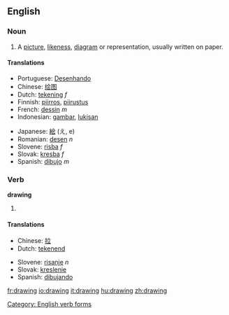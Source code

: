 ==English==

=== Noun ===
{{en-noun-reg}}

#A [[picture]], [[likeness]], [[diagram]] or representation, usually written on paper.

==== Translations ====
{{top}}
*Portuguese: [[Desenhando]]
*Chinese: [[绘图]]
*Dutch: [[tekening]] ''f''
*Finnish: [[piirros]], [[piirustus]]
*French: [[dessin]] ''m''
*Indonesian: [[gambar]], [[lukis|lukisan]]
{{mid}}
*Japanese: [[絵]] (え, e)
*Romanian: [[desen]] ''n''
*Slovene: [[risba]] ''f''
*Slovak: [[kresba]] ''f''
*Spanish: [[dibujo]] ''m''
{{bottom}}

=== Verb ===
'''drawing'''

# {{present participle of|draw}}

==== Translations ====
{{top}}
*Chinese: [[拉]]
*Dutch: [[tekenend]]
{{mid}}
*Slovene: [[risanje]] ''n''
*Slovak: [[kreslenie]]
*Spanish: [[dibujando]]
{{bottom}}

[[Category: English verb forms]]

[[fr:drawing]]
[[io:drawing]]
[[it:drawing]]
[[hu:drawing]]
[[zh:drawing]]